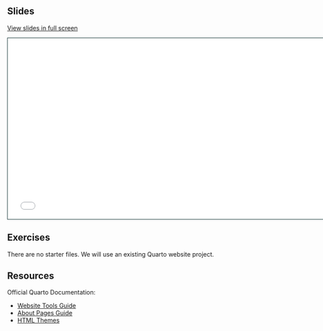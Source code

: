 ## Slides

[View slides in full screen](slides.html)

```{=html}
<iframe class="slide-deck" src="slides.html" height="420" width="747" style="border: 1px solid #123233;"></iframe>
```

## Exercises

There are no starter files. We will use an existing Quarto website project.

## Resources

Official Quarto Documentation:

- [Website Tools Guide](https://quarto.org/docs/websites/website-tools.html)
- [About Pages Guide](https://quarto.org/docs/websites/website-about.html)
- [HTML Themes](ttps://quarto.org/docs/output-formats/html-themes.html)